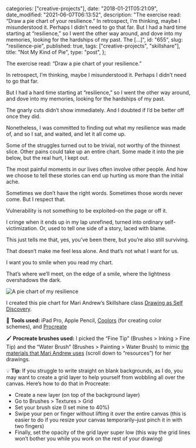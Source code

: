 
  categories: ["creative-projects"],
  date: "2018-01-21T05:21:09",
  date_modified: "2021-06-07T06:13:52",
  description:
    "The exercise read: “Draw a pie chart of your resilience.” In retrospect, I’m thinking, maybe I misunderstood it. Perhaps I didn’t need to go that far. But I had a hard time starting at “resilience,” so I went the other way around, and dove into my memories, looking for the hardships of my past. The […]",
  id: "655",
  slug: "resilience-pie",
  published: true,
  tags: ["creative-projects", "skillshare"],
  title: "Not My Kind of Pie",
  type: "post",
};


The exercise read: “Draw a pie chart of your resilience.”

In retrospect, I’m thinking, maybe I misunderstood it. Perhaps I didn’t need to go that far.

But I had a hard time starting at “resilience,” so I went the other way around, and dove into my memories, looking for the hardships of my past.

The gnarly cuts didn’t show immediately. And I doubted if I’d be better off once they did.

Nonetheless, I was committed to finding out what my resilience was made of, and so I sat, and waited, and let it all come up.

Some of the struggles turned out to be trivial, not worthy of the thinnest slice. Other pains could take up an entire chart. Some made it into the pie below, but the real hurt, I kept out.

The most painful moments in our lives often involve other people. And how we choose to tell these stories can end up hurting us more than the initial ache.

Sometimes we don’t have the right words. Sometimes those words never come. But I respect that.

Vulnerability is not something to be exploited–on the page or off it.

I cringe when it ends up in my lap unrefined, turned into ordinary self-victimization. Or, used to tell one side of a story, laced with blame.

This just tells me that, yes, you’ve been there, but you’re also still surviving.

That doesn’t make me feel less alone. And that’s not what I want for us.

I want you to smile when you read my chart.

That’s where we’ll meet, on the edge of a smile, where the lightness overshadows the dark.

![A pie chart of my resilience](/pages/posts/resilience-pie/mirha_masala_resilience_pie_chart_8.png "A Pie Chart of My Resilience")

I created this pie chart for Mari Andrew’s Skillshare class [Drawing as Self Discovery](https://skl.sh/3zaPVpF).

<PostFooter title="Tools & Tips">

🔧 **Tools used:** iPad Pro, Apple Pencil, [Coolors](https://coolors.co/) (for creating color schemes), and [Procreate](http://procreate.art)

🖌 **Procreate brushes used:** I picked the “Fine Tip” (Brushes > Inking > Fine Tip) and the “Water Brush” (Brushes > Painting > Water Brush) to mimic [the materials that Mari Andrew uses](https://www.skillshare.com/classes/Drawing-as-Self-Discovery-5-Ways-to-Start/831070146/projects) (scroll down to “resources”) for her drawings.

💡 **Tip**: If you struggle to write straight on blank backgrounds, as I do, you may want to create a grid layer to help yourself from wobbling all over the canvas. Here’s how to do that in Procreate:

- Create a new layer (on top of the background layer)
- Go to Brushes > Textures > Grid
- Set your brush size (I set mine to 40%)
- Swipe your pen or finger without lifting it over the entire canvas (this is easier to do if you resize your canvas temporarily–just pinch it in with two fingers)
- Finally, set the opacity of the grid layer super low (this way the grid lines won’t bother you while you work on the rest of your drawing)

</PostFooter>

